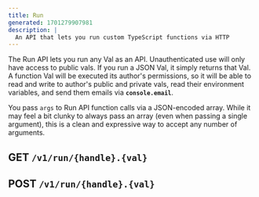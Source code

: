 ```yaml
---
title: Run
generated: 1701279907981
description: |
  An API that lets you run custom TypeScript functions via HTTP
---
```



The Run API lets you run any Val as an API. Unauthenticated use will only have
access to public vals. If you run a JSON Val, it simply returns that Val. A
function Val will be executed its author's permissions, so it will be able to
read and write to author's public and private vals, read their environment variables, and send
them emails via **`console.email`**.

You pass `args` to Run API function calls via a JSON-encoded array. While it may
feel a bit clunky to always pass an array (even when passing a single argument),
this is a clean and expressive way to accept any number of arguments.

## GET `/v1/run/{handle}.{val}`

<Val url="https://www.val.town/embed/stevekrouse.runGET" />

## POST `/v1/run/{handle}.{val}`

<Val url="https://www.val.town/embed/stevekrouse.runPOST" />
